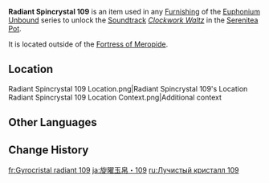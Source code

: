 {{Item Infobox
|id          = 141209
|image       = Item Radiant Spincrystal.png
|type        = Adventure Items
|group       = Radiant Spincrystals
|group2      = Fontaine Spincrystals
|quality     = 4
|invCategory = Precious Items
|description = This wondrous crystal contains a certain rhythm, like something beautiful woven from delicate silk. These items can be found throughout the mainland or from merchants who collect curios. The tune held within this crystal can be revivified in your Serenitea Pot using either "[[Euphonium Unbound: Winding]]" or "[[Euphonium Unbound: Soaring]]." The tune contained within this [[Radiant Spincrystal]] is "[[Clockwork Waltz]]."
|source1     = [[Fortress of Meropide]]
|track       = Clockwork Waltz
}}
'''Radiant Spincrystal 109''' is an item used in any [[Furnishing]] of the [[Euphonium Unbound]] series to unlock the [[Soundtrack]] ''[[Clockwork Waltz]]'' in the [[Serenitea Pot]].

It is located outside of the [[Fortress of Meropide]].

==Location==
<gallery>
Radiant Spincrystal 109 Location.png|Radiant Spincrystal 109's Location
Radiant Spincrystal 109 Location Context.png|Additional context
</gallery>

==Other Languages==
{{Other Languages
|default_hidden = 1
|en      = Radiant Spincrystal 109
|zhs     = 旋曜玉帛・其一百零九
|zhs_rm  = 
|zht     = 旋曜玉帛・其一百零九
|zht_rm  = 
|zh_tl   = 
|ja      = 旋曜玉帛・109
|ja_rm   = Sen'you Gyokuhaku - Hyaku-kyuu
|ko      = 빛나는 결정・109
|ko_rm   = 
|ko_tl   = 
|es      = Girocristal radiante (109)
|es_tl   = 
|fr      = Gyrocristal radiant 109
|fr_tl   = 
|ru      = Лучистый кристалл 109
|ru_tl   = 
|th      = Radiant Spincrystal 109
|vi      = Ngọc Thạch Âm Vang 109
|vi_tl   = 
|de      = Strahlender Drehkristall CIX
|de_tl   = 
|id      = Radiant Spincrystal 109
|pt      = Cristal Rodopiante Radiante 109
|pt_tl   = 
|tr      = Parlak Burgu Kristal 109
|tr_tl   = 
|it      = Voltacristallo radioso 109
|it_tl   = 
}}

==Change History==
{{Change History|4.1}}

[[fr:Gyrocristal radiant 109]]
[[ja:旋曜玉帛・109]]
[[ru:Лучистый кристалл 109]]